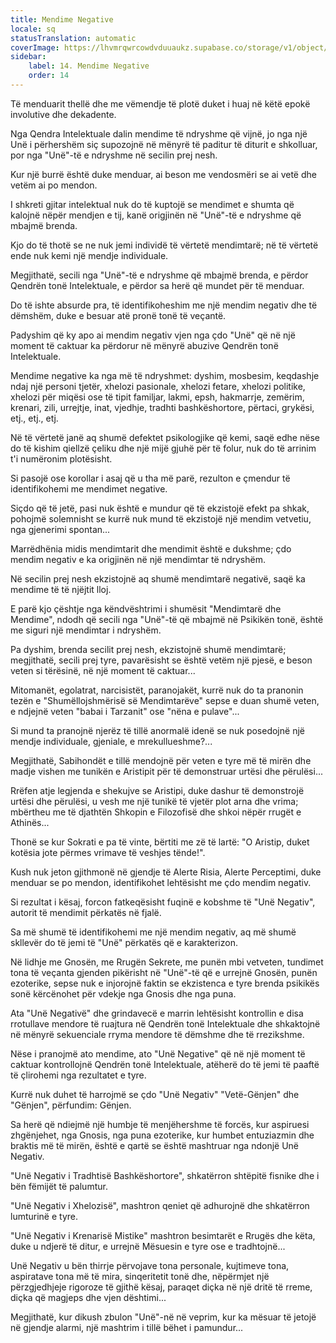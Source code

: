 ```yaml
---
title: Mendime Negative
locale: sq
statusTranslation: automatic
coverImage: https://lhvmrqwrcowdvduuaukz.supabase.co/storage/v1/object/public/strapi-uploads/small_cover-tratado-de-psicologia-revolucionaria.webp-5e15e1cec4e0ebebcde5d7fc7565d8fd.webp
sidebar:
    label: 14. Mendime Negative
    order: 14
---
```

Të menduarit thellë dhe me vëmendje të plotë duket i huaj në këtë epokë involutive dhe dekadente.

Nga Qendra Intelektuale dalin mendime të ndryshme që vijnë, jo nga një Unë i përhershëm siç supozojnë në mënyrë të paditur të diturit e shkolluar, por nga "Unë"-të e ndryshme në secilin prej nesh.

Kur një burrë është duke menduar, ai beson me vendosmëri se ai vetë dhe vetëm ai po mendon.

I shkreti gjitar intelektual nuk do të kuptojë se mendimet e shumta që kalojnë nëpër mendjen e tij, kanë origjinën në "Unë"-të e ndryshme që mbajmë brenda.

Kjo do të thotë se ne nuk jemi individë të vërtetë mendimtarë; në të vërtetë ende nuk kemi një mendje individuale.

Megjithatë, secili nga "Unë"-të e ndryshme që mbajmë brenda, e përdor Qendrën tonë Intelektuale, e përdor sa herë që mundet për të menduar.

Do të ishte absurde pra, të identifikoheshim me një mendim negativ dhe të dëmshëm, duke e besuar atë pronë tonë të veçantë.

Padyshim që ky apo ai mendim negativ vjen nga çdo "Unë" që në një moment të caktuar ka përdorur në mënyrë abuzive Qendrën tonë Intelektuale.

Mendime negative ka nga më të ndryshmet: dyshim, mosbesim, keqdashje ndaj një personi tjetër, xhelozi pasionale, xhelozi fetare, xhelozi politike, xhelozi për miqësi ose të tipit familjar, lakmi, epsh, hakmarrje, zemërim, krenari, zili, urrejtje, inat, vjedhje, tradhti bashkëshortore, përtaci, grykësi, etj., etj., etj.

Në të vërtetë janë aq shumë defektet psikologjike që kemi, saqë edhe nëse do të kishim qiellzë çeliku dhe një mijë gjuhë për të folur, nuk do të arrinim t'i numëronim plotësisht.

Si pasojë ose korollar i asaj që u tha më parë, rezulton e çmendur të identifikohemi me mendimet negative.

Siçdo që të jetë, pasi nuk është e mundur që të ekzistojë efekt pa shkak, pohojmë solemnisht se kurrë nuk mund të ekzistojë një mendim vetvetiu, nga gjenerimi spontan...

Marrëdhënia midis mendimtarit dhe mendimit është e dukshme; çdo mendim negativ e ka origjinën në një mendimtar të ndryshëm.

Në secilin prej nesh ekzistojnë aq shumë mendimtarë negativë, saqë ka mendime të të njëjtit lloj.

E parë kjo çështje nga këndvështrimi i shumësit "Mendimtarë dhe Mendime", ndodh që secili nga "Unë"-të që mbajmë në Psikikën tonë, është me siguri një mendimtar i ndryshëm.

Pa dyshim, brenda secilit prej nesh, ekzistojnë shumë mendimtarë; megjithatë, secili prej tyre, pavarësisht se është vetëm një pjesë, e beson veten si tërësinë, në një moment të caktuar...

Mitomanët, egolatrat, narcisistët, paranojakët, kurrë nuk do ta pranonin tezën e "Shumëllojshmërisë së Mendimtarëve" sepse e duan shumë veten, e ndjejnë veten "babai i Tarzanit" ose "nëna e pulave"...

Si mund ta pranojnë njerëz të tillë anormalë idenë se nuk posedojnë një mendje individuale, gjeniale, e mrekullueshme?...

Megjithatë, Sabihondët e tillë mendojnë për veten e tyre më të mirën dhe madje vishen me tunikën e Aristipit për të demonstruar urtësi dhe përulësi...

Rrëfen atje legjenda e shekujve se Aristipi, duke dashur të demonstrojë urtësi dhe përulësi, u vesh me një tunikë të vjetër plot arna dhe vrima; mbërtheu me të djathtën Shkopin e Filozofisë dhe shkoi nëpër rrugët e Athinës...

Thonë se kur Sokrati e pa të vinte, bërtiti me zë të lartë: "O Aristip, duket kotësia jote përmes vrimave të veshjes tënde!".

Kush nuk jeton gjithmonë në gjendje të Alerte Risia, Alerte Perceptimi, duke menduar se po mendon, identifikohet lehtësisht me çdo mendim negativ.

Si rezultat i kësaj, forcon fatkeqësisht fuqinë e kobshme të "Unë Negativ", autorit të mendimit përkatës në fjalë.

Sa më shumë të identifikohemi me një mendim negativ, aq më shumë skllevër do të jemi të "Unë" përkatës që e karakterizon.

Në lidhje me Gnosën, me Rrugën Sekrete, me punën mbi vetveten, tundimet tona të veçanta gjenden pikërisht në "Unë"-të që e urrejnë Gnosën, punën ezoterike, sepse nuk e injorojnë faktin se ekzistenca e tyre brenda psikikës sonë kërcënohet për vdekje nga Gnosis dhe nga puna.

Ata "Unë Negativë" dhe grindavecë e marrin lehtësisht kontrollin e disa rrotullave mendore të ruajtura në Qendrën tonë Intelektuale dhe shkaktojnë në mënyrë sekuenciale rryma mendore të dëmshme dhe të rrezikshme.

Nëse i pranojmë ato mendime, ato "Unë Negative" që në një moment të caktuar kontrollojnë Qendrën tonë Intelektuale, atëherë do të jemi të paaftë të çlirohemi nga rezultatet e tyre.

Kurrë nuk duhet të harrojmë se çdo "Unë Negativ" "Vetë-Gënjen" dhe "Gënjen", përfundim: Gënjen.

Sa herë që ndiejmë një humbje të menjëhershme të forcës, kur aspiruesi zhgënjehet, nga Gnosis, nga puna ezoterike, kur humbet entuziazmin dhe braktis më të mirën, është e qartë se është mashtruar nga ndonjë Unë Negativ.

"Unë Negativ i Tradhtisë Bashkëshortore", shkatërron shtëpitë fisnike dhe i bën fëmijët të palumtur.

"Unë Negativ i Xhelozisë", mashtron qeniet që adhurojnë dhe shkatërron lumturinë e tyre.

"Unë Negativ i Krenarisë Mistike" mashtron besimtarët e Rrugës dhe këta, duke u ndjerë të ditur, e urrejnë Mësuesin e tyre ose e tradhtojnë...

Unë Negativ u bën thirrje përvojave tona personale, kujtimeve tona, aspiratave tona më të mira, sinqeritetit tonë dhe, nëpërmjet një përzgjedhjeje rigoroze të gjithë kësaj, paraqet diçka në një dritë të rreme, diçka që magjeps dhe vjen dështimi...

Megjithatë, kur dikush zbulon "Unë"-në në veprim, kur ka mësuar të jetojë në gjendje alarmi, një mashtrim i tillë bëhet i pamundur...

